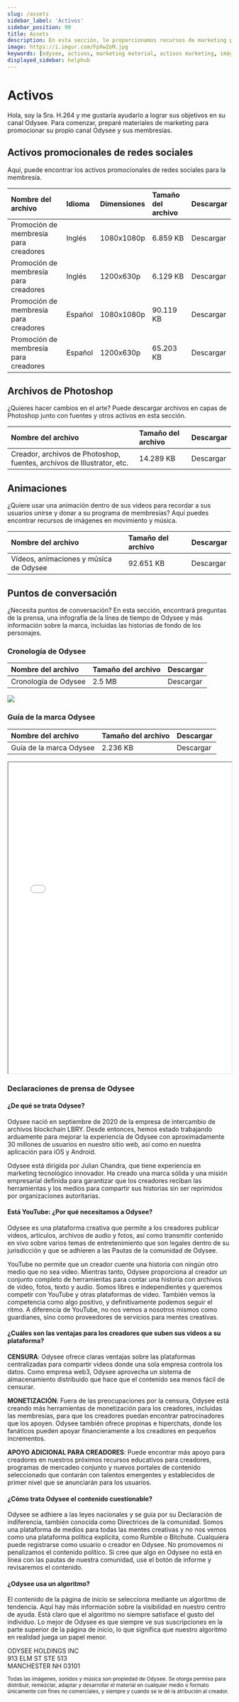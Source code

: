 ```yaml
---
slug: /assets
sidebar_label: 'Activos'
sidebar_position: 99
title: Assets
description: En esta sección, le proporcionamos recursos de marketing para promocionar su canal Odysee.
image: https://i.imgur.com/FpXwZoM.jpg
keywords: [odysee, activos, marketing material, activos marketing, imágenes marketing, odysee imagen material]
displayed_sidebar: helphub
---
```


# Activos


<CharacterCard size="12">
	Hola, soy la Sra. H.264 y me gustaría ayudarlo a lograr sus objetivos en su canal Odysee. Para comenzar, preparé materiales de marketing para promocionar su propio canal Odysee y sus membresías.
</CharacterCard>

## Activos promocionales de redes sociales
Aquí, puede encontrar los activos promocionales de redes sociales para la membresía.

<center>

| Nombre del archivo | Idioma | Dimensiones | Tamaño del archivo | Descargar |
|:--|:--|:--|:--|:--|
|Promoción de membresía para creadores | Inglés | 1080x1080p | 6.859 KB | <PrimaryOdyseeButton url="https://help.odysee.tv/files/Creator_Membership_promotion_SM_English_1080x1080.zip">Descargar</PrimaryOdyseeButton> |
|Promoción de membresía para creadores| Inglés | 1200x630p | 6.129 KB | <PrimaryOdyseeButton url="https://help.odysee.tv/files/Creator_Membership_promotion_SM_English_1200x630.zip">Descargar</PrimaryOdyseeButton> |
|Promoción de membresía para creadores| Español | 1080x1080p | 90.119 KB | <PrimaryOdyseeButton url="https://help.odysee.tv/files/Creator_Membership_promotion_SM_Spanish_1080x1080.zip">Descargar</PrimaryOdyseeButton> |
|Promoción de membresía para creadores| Español | 1200x630p | 65.203 KB | <PrimaryOdyseeButton url="https://help.odysee.tv/files/Creator_Membership_promotion_SM_Spanish_1200x630.zip">Descargar</PrimaryOdyseeButton> |

</center>

## Archivos de Photoshop
¿Quieres hacer cambios en el arte? Puede descargar archivos en capas de Photoshop junto con fuentes y otros activos en esta sección.

<center>

| Nombre del archivo | Tamaño del archivo | Descargar |
|:--|:--|:--|
|Creador, archivos de Photoshop, fuentes, archivos de Illustrator, etc. | 14.289 KB | <PrimaryOdyseeButton url="https://help.odysee.tv/files/Creator Photoshop Files, Fonts, Illustrator Files, etc..zip">Descargar</PrimaryOdyseeButton> |

</center>

## Animaciones
¿Quiere usar una animación dentro de sus videos para recordar a sus usuarios unirse y donar a su programa de membresías? Aquí puedes encontrar recursos de imágenes en movimiento y música.

<center>

| Nombre del archivo | Tamaño del archivo | Descargar |
|:--|:--|:--|
|Vídeos, animaciones y música de Odysee | 92.651 KB | <PrimaryOdyseeButton url="https://help.odysee.tv/files/Video-Animations-Music.zip">Descargar</PrimaryOdyseeButton> |

</center>


## Puntos de conversación
¿Necesita puntos de conversación? En esta sección, encontrará preguntas de la prensa, una infografía de la línea de tiempo de Odysee y más información sobre la marca, incluidas las historias de fondo de los personajes.

### Cronología de Odysee

<center>

| Nombre del archivo | Tamaño del archivo | Descargar |
|:--|:--|:--|
|Cronología de Odysee | 2.5 MB | <PrimaryOdyseeButton url="https://help.odysee.tv/img/es/Línea de tiempo Odysee.png">Descargar</PrimaryOdyseeButton> |

</center>

<img src="/img/es/Línea de tiempo Odysee.png"/>

### Guía de la marca Odysee

<center>

| Nombre del archivo | Tamaño del archivo | Descargar |
|:--|:--|:--|
|Guía de la marca Odysee | 2.236 KB | <PrimaryOdyseeButton url="https://help.odysee.tv/files/2022_Odysee_BrandGuide_Chracters.pdf">Descargar</PrimaryOdyseeButton> |

</center>

<iframe src="/files/2022_Odysee_BrandGuide_Chracters.pdf" border="0px#ffffff none" scrolling="yes" frameborder="1" marginheight="0px" marginwidth="0px" height="700px" width="100%" allowfullscreen></iframe>

### Declaraciones de prensa de Odysee

#### ¿De qué se trata Odysee?
Odysee nació en septiembre de 2020 de la empresa de intercambio de archivos blockchain LBRY. Desde entonces, hemos estado trabajando arduamente para mejorar la experiencia de Odysee con aproximadamente 30 millones de usuarios en nuestro sitio web, así como en nuestra aplicación para iOS y Android.

Odysee está dirigida por Julian Chandra, que tiene experiencia en marketing tecnológico innovador. Ha creado una marca sólida y una misión empresarial definida para garantizar que los creadores reciban las herramientas y los medios para compartir sus historias sin ser reprimidos por organizaciones autoritarias.

#### Está YouTube: ¿Por qué necesitamos a Odysee?
Odysee es una plataforma creativa que permite a los creadores publicar videos, artículos, archivos de audio y fotos, así como transmitir contenido en vivo sobre varios temas de entretenimiento que son legales dentro de su jurisdicción y que se adhieren a las Pautas de la comunidad de Odysee.

YouTube no permite que un creador cuente una historia con ningún otro medio que no sea video. Mientras tanto, Odysee proporciona al creador un conjunto completo de herramientas para contar una historia con archivos de video, fotos, texto y audio. Somos libres e independientes y queremos competir con YouTube y otras plataformas de video. También vemos la competencia como algo positivo, y definitivamente podemos seguir el ritmo. A diferencia de YouTube, no nos vemos a nosotros mismos como guardianes, sino como proveedores de servicios para mentes creativas.

#### ¿Cuáles son las ventajas para los creadores que suben sus videos a su plataforma?
**CENSURA**: Odysee ofrece claras ventajas sobre las plataformas centralizadas para compartir videos donde una sola empresa controla los datos. Como empresa web3, Odysee aprovecha un sistema de almacenamiento distribuido que hace que el contenido sea menos fácil de censurar.

**MONETIZACIÓN**: Fuera de las preocupaciones por la censura, Odysee está creando más herramientas de monetización para los creadores, incluidas las membresías, para que los creadores puedan encontrar patrocinadores que los apoyen. Odysee también ofrece propinas e hiperchats, donde los fanáticos pueden apoyar financieramente a los creadores en pequeños incrementos.

**APOYO ADICIONAL PARA CREADORES**: Puede encontrar más apoyo para creadores en nuestros próximos recursos educativos para creadores, programas de mercadeo conjunto y nuevos portales de contenido seleccionado que contarán con talentos emergentes y establecidos de primer nivel que se anunciarán para los usuarios.

#### ¿Cómo trata Odysee el contenido cuestionable?
Odysee se adhiere a las leyes nacionales y se guía por su Declaración de indiferencia, también conocida como Directrices de la comunidad. Somos una plataforma de medios para todas las mentes creativas y no nos vemos como una plataforma política explícita, como Rumble o Bitchute. Cualquiera puede registrarse como usuario o creador en Odysee. No promovemos ni penalizamos el contenido político. Si cree que algo en Odysee no está en línea con las pautas de nuestra comunidad, use el botón de informe y revisaremos el contenido.

#### ¿Odysee usa un algoritmo?
El contenido de la página de inicio se selecciona mediante un algoritmo de tendencia. Aquí hay más información sobre la visibilidad en nuestro centro de ayuda. Está claro que el algoritmo no siempre satisface el gusto del individuo. Lo mejor de Odysee es que siempre ve sus suscripciones en la parte superior de la página de inicio, lo que significa que nuestro algoritmo en realidad juega un papel menor.

ODYSEE HOLDINGS INC<br/>
913 ELM ST STE 513<br/>
MANCHESTER NH 03101

<sub>Todas las imágenes, sonidos y música son propiedad de Odysee. Se otorga permiso para distribuir, remezclar, adaptar y desarrollar el material en cualquier medio o formato únicamente con fines no comerciales, y siempre y cuando se le dé la atribución al creador.</sub>